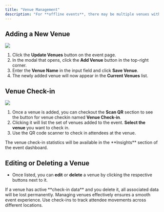 ```yaml
---
title: "Venue Management"
description: "For **offline events**, there may be multiple venues within the event itself. Each venue can have a **venue check-in** feature for tracking attendees. To enable this, you first need to add venues to the event."
---
```


## Adding a New Venue

<Frame>
  <img src="/images/event/eventPage/venue/venueModal.png" className="rounded-lg shadow-md" />
</Frame>


1. Click the **Update Venues** button on the event page.
2. In the modal that opens, click the **Add Venue** button in the top-right corner.
3. Enter the **Venue Name** in the input field and click **Save Venue**.
4. The newly added venue will now appear in the **Current Venues** list.

## Venue Check-in


<Frame caption="Added Venues being listed at the scan QR section for selection to check-in attendees.">
  <img src="/images/event/eventPage/venue/venueListing.png" className="rounded-lg shadow-md" />
</Frame>

1. Once a venue is added, you can checkout the **Scan QR** section to see the button for venue checkin named **Venue Check-in**.
2. Clicking it will list the set of venues added to the event. **Select the venue** you want to check in.
3. Use the QR code scanner to check in attendees at the venue.

<Info>
The venue check-in statistics will be available in the **Insights** section of the event dashboard.
</Info>

## Editing or Deleting a Venue

- Once listed, you can **edit** or **delete** a venue by clicking the respective buttons next to it.

<Warning>
 If a venue has active **check-in data** and you delete it, all associated data will be lost permanently.
</Warning>

<Info>
  Managing venues effectively ensures a smooth event experience. Use check-ins to track attendee movements across different locations.
</Info>
